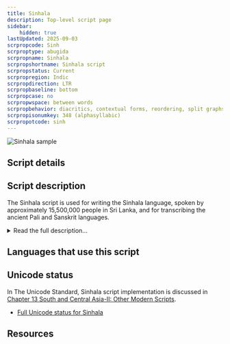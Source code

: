 ```yaml
---
title: Sinhala
description: Top-level script page
sidebar:
    hidden: true
lastUpdated: 2025-09-03
scrpropcode: Sinh
scrproptype: abugida
scrpropname: Sinhala
scrpropshortname: Sinhala script
scrpropstatus: Current
scrpropregion: Indic
scrpropdirection: LTR
scrpropbaseline: bottom
scrpropcase: no
scrpropwspace: between words
scrpropbehavior: diacritics, contextual forms, reordering, split graphs, required ligatures
scrpropisonumkey: 348 (alphasyllabic)
scrpropotcode: sinh
---
```



![Sinhala sample](../images/sinh-sample.jpg "Detail from photo of a wall with posters in Sinhala script in Sri Lanka")

## Script details

<ScriptDetails />

## Script description

The Sinhala script is used for writing the Sinhala language, spoken by approximately 15,500,000 people in Sri Lanka, and for transcribing the ancient Pali and Sanskrit languages.

<details>
<summary>Read the full description...</summary>The script is derived from Brahmi, and shows close similarities to the Grantha script which was used in southern India until the 16th century. Sinhala is a diglossic language, that is, the spoken and written forms of the language show considerable variation. The main differences are that retroflex [ɭ] and [ɳ] are represented in writing but have assimilated to alveolar [l] and [n] in speech, that three vowel sounds [ə], [a] and [ā] are represented by only two letters, the pronunciation of which is generally predictable from a set of contextual rules, and that there are two letters transcribed ṣ and ś but both pronounced [ʃ]. Additionally, spelling conventions do not always reflect current pronunciation.

There are two forms of the Sinhala script. The standard, 'pure', form which is taught in schools is called _eḷu hōḍiya_ or _śuddha hōḍiya_. This system contains twenty consonant and twenty vowel letters and can be used to represent the sounds of the spoken language almost perfectly. However, to adhere to current spelling conventions - some of which represent archaic pronunciations - and to accurately transcribe Sanskrit, Pali, Hindi and English loanwords, a wider set of letters is needed. This set is called 'mixed alphabet' _miśra hōḍiya_ and contains an additional eighteen consonant letters, many of which are aspirated equivalents of existing letters.

The Sinhala script is an abugida. Each letter represents a consonant+vowel syllable, with the vowel 'a' being inherent in each syllable. This vowel can be changed by means of diacritics written above, below, to the left or to the right of the base consonant, or in a combination of positions. Examples of vowel diacritics with the consonant _m_ are shown below:

![unknown image](../images/sinh-SinhaV.png)

There are two additional diacritic marks, both called _hal kirīma_ which can be written above a consonant letter to silence the vowel altogether. The selection of one _hal kirīma_ over the other is determined by the shape of the consonant letter. The _hal kirīma_ with _p_ and _b_ respectively is shown in red below:

![unknown image](../images/sinh-SinhalaHal.png.jpg)

Vowels which occur at the start of a word, so not preceded by a consonant, are written with independent vowel letters. Unusually for Indian languages, Sinhala has distinct signs (short and long) for the low front vowel [æ].

Spoken Sinhala is different from most Indian languages in that it uses a set of prenasalized stops which are distinct from nasal+stop combinations, and are represented differently in writing. So there is a single letter for representing the prenasalized sound [ɳɖ] in the word [aɳɖa] 'sound', but in the word [aɳɖa] 'egg', the _ɳ_ and the _ɖ_ are written using two separate letters.

There are some conjunct letters for writing consonant clusters, including [geminates](/reference/glossary#gemination) (long consonants). Generally, these are formed by attaching a full form of the second letter to a truncated form of the first. Some conjuncts are used which are not so easily decomposable into their parts. Special conjunct symbols also exist for combining _r_ either before or after another consonant, and for combining _y_ after a consonant. The _hal kirīma_ sign can also be used to write two consecutive consonants with no intermediate vowel.

A set of Sinhala digits existed, representing numbers 0-9, multiples of 10 up to 100, and the number 1000. However, these are no longer used, having been replaced by Latin digits. The old Sinhala punctuation mark _kunddaliya_, which was previously used as a full stop, has also been supplanted by the Latin punctuation set.
</details>

## Languages that use this script

<WsList script='Sinh' wsMax='5' />

## Unicode status

In The Unicode Standard, Sinhala script implementation is discussed in [Chapter 13 South and Central Asia-II: Other Modern Scripts](http://www.unicode.org/versions/latest/ch13.pdf).

- [Full Unicode status for Sinhala](/scrlang/unicode/sinh-unicode)



## Resources

<ScriptResources detailSummary='seemore' />

